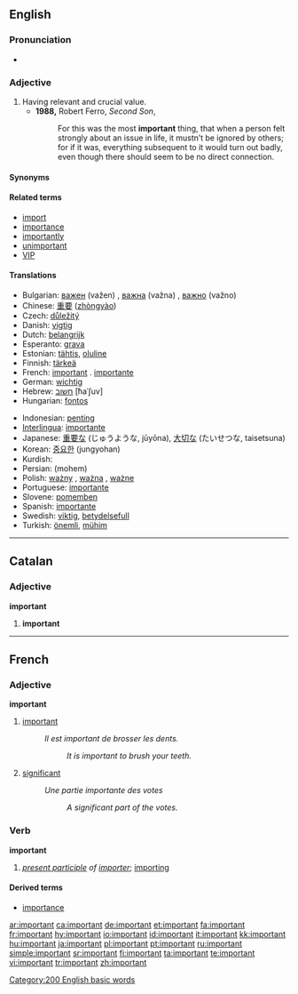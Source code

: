 ==English==

{{rank|glad|hair|ran|572|important|mine|wild|front}}

===Pronunciation===
*{{audio|en-us-important.ogg|Audio (US)}}

===Adjective===
{{en-adj}}

# Having relevant and crucial value.
#* '''1988,''' Robert Ferro, ''Second Son'',
#*:For this was the most '''important''' thing, that when a person felt strongly about an issue in life, it mustn’t be ignored by others; for if it was, everything subsequent to it would turn out badly, even though there should seem to be no direct connection.

====Synonyms====
{{saurus|important|noteworthy}}

====Related terms====
*[[import]]
*[[importance]]
*[[importantly]]
*[[unimportant]]
*[[VIP]]

====Translations====
{{top}}
*Bulgarian: [[важен]] (važen) {{m}}, [[важна]] (važna) {{f}} , [[важно]] (važno) {{n}}
*Chinese: [[重要]] ([[zhòngyào]])
*Czech: [[důležitý]] {{m}}
*Danish: [[vigtig]]
*Dutch: [[belangrijk]]
*Esperanto: [[grava]]
*Estonian: [[tähtis]], [[oluline]]
*Finnish: [[tärkeä]]
*French: [[important#French|important]] {{m}}. [[importante]] {{f}}
*German: [[wichtig]]
*Hebrew: [[חשוב]] [ħaˈʃuv]
*Hungarian: [[fontos]]
{{mid}}
*Indonesian: [[penting]]
*[[Interlingua]]: [[importante]]
*Japanese: [[重要]]な (じゅうような, jūyōna), [[大切]]な (たいせつな, taisetsuna)
*Korean: [[중요한]] (jungyohan)
*Kurdish: {{KUchar|[[گرنگ]]}}
*Persian: {{FAchar|[[مهم|مُهِمّ]]}} (mohem)
*Polish: [[ważny]] {{m}}, [[ważna]] {{f}} , [[ważne]] {{n}}
*Portuguese: [[importante]]
*Slovene: [[pomemben]]
*Spanish: [[importante]]
*Swedish: [[viktig]], [[betydelsefull]]
*Turkish: [[önemli]], [[mühim]]
{{bottom}}

[[Category:200 English basic words]]

----

==Catalan==

===Adjective===
'''important'''

# '''important'''

----

==French==

===Adjective===
'''important'''

# [[important]]
#:''Il est important de brosser les dents.''
#::''It is important to brush your teeth.''
# [[significant]]
#:''Une partie importante des votes''
#::''A significant part of the votes.''

===Verb===
'''important'''

# ''[[present participle]] of [[importer]]''; [[importing]]

====Derived terms====
*[[importance]]

[[ar:important]]
[[ca:important]]
[[de:important]]
[[et:important]]
[[fa:important]]
[[fr:important]]
[[hy:important]]
[[io:important]]
[[id:important]]
[[it:important]]
[[kk:important]]
[[hu:important]]
[[ja:important]]
[[pl:important]]
[[pt:important]]
[[ru:important]]
[[simple:important]]
[[sr:important]]
[[fi:important]]
[[ta:important]]
[[te:important]]
[[vi:important]]
[[tr:important]]
[[zh:important]]